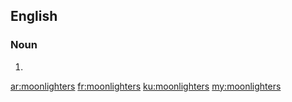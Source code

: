 ==English==

===Noun===
{{head|en}}

# {{plural of|moonlighter}}

[[ar:moonlighters]]
[[fr:moonlighters]]
[[ku:moonlighters]]
[[my:moonlighters]]